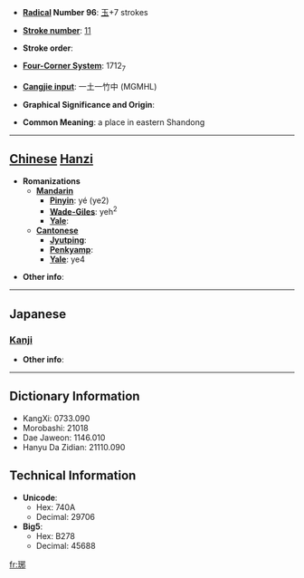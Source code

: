 * '''[[Wiktionary:Chinese radical index| Radical]] Number 96''': [[Wiktionary:Chinese radical index 玉|玉]]+7 strokes

* '''[[Wiktionary:Chinese total strokes index|Stroke number]]''': [[Wiktionary:Chinese total strokes index 11|11]]

* '''Stroke order''': 

* '''[[Wiktionary:Chinese four corner index|Four-Corner System]]''': 1712<sub>7</sub>

* '''[[Wiktionary:Chinese Cangjie index|Cangjie input]]''': 一土一竹中 (MGMHL)

* '''Graphical Significance and Origin''': 

* '''Common Meaning''': a place in eastern Shandong

----

== [[Chinese]] [[Hanzi]] ==

* '''Romanizations'''
** '''[[Mandarin]]'''
*** '''[[Pinyin]]''': yé (ye2)
*** '''[[Wade-Giles]]''': yeh<sup>2</sup>
*** '''[[Yale]]''': 
** '''[[Cantonese]]'''
*** '''[[Jyutping]]''':
*** '''[[Penkyamp]]''': 
*** '''[[Yale]]''': ye4

* '''Other info''': 

----

==Japanese==
===[[Kanji]]===
{{kanji|on readings=[[や]] (ya)|kun readings=}}

* '''Other info''':  

----

== Dictionary Information ==

* KangXi: 0733.090
* Morobashi: 21018
* Dae Jaweon: 1146.010
* Hanyu Da Zidian: 21110.090

== Technical Information ==

* '''Unicode''':
** Hex: 740A
** Decimal: 29706
* '''Big5''':
** Hex: B278
** Decimal: 45688

[[fr:琊]]